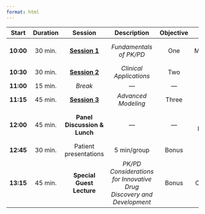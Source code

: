 ```yaml
---
format: html
---
```


| Start | Duration | Session | Description | Objective | Speaker |
|:----------:|:----------:|:----------:|:----------:|:----------:|:----------:|
| **10:00** | 30 min. | [**Session 1**](sessions/session_01/index.qmd) | *Fundamentals of PK/PD* | One | Jacob K. McPherson, Pharm.D. |
| **10:30** | 30 min. | [**Session 2**](sessions/session_02/index.qmd) | *Clinical Applications* | Two | " |
| **11:00** | 15 min. | *Break* | — | — | — |
| **11:15** | 45 min. | [**Session 3**](sessions/session_03/index.qmd) | *Advanced Modeling* | Three | " |
| **12:00** | 45 min. | **Panel Discussion & Lunch** | — | — | Taryn A. Eubank, Pharm.D., SC, JKM |
| **12:45** | 30 min. | Patient presentations | 5 min/group | Bonus | — |
| **13:15** | 45 min. | **Special Guest Lecture** | *PK/PD Considerations for Innovative Drug Discovery and Development* | Bonus | Srinivas Chamakuri, Ph.D. |
